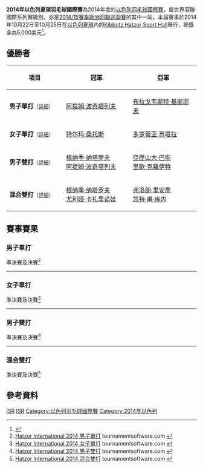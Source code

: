 {{noteTA|G1=Badminton}}
{{infobox badminton event
|name           = 2014年以色列夏瑣羽毛球國際賽
|image          = 
|size           = 
|caption        =
|dates          = 2014年10月22日－10月25日
|number_edition = 
|level          = 4B
|prize_money    = 5,000美元
|location       = {{ISR}}[[夏瑣|夏瑣]]
|venue          = Kibbutz Hatzor Sport Hall
|previous       = 2013年以色列夏瑣羽毛球國際賽
|next           = 2015年以色列夏瑣羽毛球國際賽
}}
'''2014年以色列夏瑣羽毛球國際賽'''為2014年度的[[以色列羽毛球國際賽|以色列羽毛球國際賽]]，屬世界羽聯國際系列賽級別，亦是[[2014/15賽季歐洲羽聯巡迴賽|2014/15賽季歐洲羽聯巡迴賽]]的其中一站。本屆賽事於2014年10月22日至10月25日在[[以色列|以色列]][[夏瑣|夏瑣]]內的[[Kibbutz_Hatzor_Sport_Hall|Kibbutz Hatzor Sport Hall]]舉行，總獎金為5,000美元<ref>{{cite web|title=Tournament Prospectus - Hatzor International Israel International Series|url=http://www.bwfbadminton.org/file.aspx?id=570280&dl=1|publisher=HATZOR B.C|access-date=2014-10-26|archive-url=https://web.archive.org/web/20140905204923/http://bwfbadminton.org/file.aspx?id=570280&dl=1|archive-date=2014-09-05|dead-url=yes}}{{en}}</ref>。

== 優勝者 ==
{| class=wikitable style="font-size:small"
!width="200"|項目
!width="250"|冠軍
!width="250"|亞軍
|-
|'''男子單打'''<small>（[[#男子單打|詳細]]）</small>
|{{flagicon|UKR}} [[阿提姆·波奇塔列夫|阿提姆·波奇塔列夫]]
|{{flagicon|BUL}} [[布拉戈韦斯特·基斯耶夫|布拉戈韦斯特·基斯耶夫]]
|-
|'''女子單打'''<small>（[[#女子單打|詳細]]）</small>
|{{flagicon|POR}} [[特尔玛·桑托斯|特尔玛·桑托斯]]
|{{flagicon|CRO}} [[多萝蒂亚·苏塔拉|多萝蒂亚·苏塔拉]]
|-
|'''男子雙打'''<small>（[[#男子雙打|詳細]]）</small>
|{{flagicon|UKR}} [[根纳季·纳塔罗夫|根纳季·纳塔罗夫]]<br/>{{flagicon|UKR}} [[阿提姆·波奇塔列夫|阿提姆·波奇塔列夫]]
|{{flagicon|ISR}} [[亞歷山大·巴斯|亞歷山大·巴斯]]<br/>{{flagicon|ISR}} [[里歐·克羅伊特|里歐·克羅伊特]]
|-
|'''混合雙打'''<small>（[[#混合雙打|詳細]]）</small>
|{{flagicon|UKR}} [[根纳季·纳塔罗夫|根纳季·纳塔罗夫]]<br/>{{flagicon|UKR}} [[尤利娅·卡扎里诺娃|尤利娅·卡扎里诺娃]]
|{{flagicon|FRA}} [[弗洛朗·里安喬|弗洛朗·里安喬]]<br/>{{flagicon|MRI}} [[凯特·甫·库内|凯特·甫·库内]]
|}

== 賽事賽果 ==
=== 男子單打 ===
;準決賽及決賽<ref name="MS">[http://bwf.tournamentsoftware.com/sport/draw.aspx?id=C1358BD9-8A4E-44B3-AAAD-DF58A7C1B7A2&draw=1 Hatzor International 2014 男子單打] tournamentsoftware.com {{en}}</ref>
{{4TeamBracket-Tennis5-v2
| team-width=200
| RD1-seed1=
| RD1-team1={{flagicon|BUL}} [[伊万·鲁塞夫|伊万·鲁塞夫]]
| RD1-score1-1=2
| RD1-score1-2='''11
| RD1-score1-3='''11
| RD1-score1-4=5
| RD1-score1-5=5
| RD1-seed2=3
| RD1-team2='''{{flagicon|UKR}} [[阿提姆·波奇塔列夫|阿提姆·波奇塔列夫]]
| RD1-score2-1='''11
| RD1-score2-2=9
| RD1-score2-3=10
| RD1-score2-4='''11
| RD1-score2-5='''11

| RD1-seed3=
| RD1-team3={{flagicon|HUN}} [[Rudolf_Dellenbach|Rudolf Dellenbach]]
| RD1-score3-1=8
| RD1-score3-2=9
| RD1-score3-3=7
| RD1-score3-4=
| RD1-score3-5=
| RD1-seed4=2
| RD1-team4='''{{flagicon|BUL}} [[布拉戈韦斯特·基斯耶夫|布拉戈韦斯特·基斯耶夫]]
| RD1-score4-1='''11
| RD1-score4-2='''11
| RD1-score4-3='''11
| RD1-score4-4=
| RD1-score4-5=

| RD2-seed1=3
| RD2-team1='''{{flagicon|UKR}} [[阿提姆·波奇塔列夫|阿提姆·波奇塔列夫]]
| RD2-score1-1=
| RD2-score1-2=
| RD2-score1-3=
| RD2-score1-4=
| RD2-score1-5=
| RD2-seed2=2
| RD2-team2={{nowrap|{{flagicon|BUL}} [[布拉戈韦斯特·基斯耶夫|布拉戈韦斯特·基斯耶夫]] (棄權)}}
| RD2-score2-1=
| RD2-score2-2=
| RD2-score2-3=
| RD2-score2-4=
| RD2-score2-5=
}}
----

=== 女子單打 ===
;準決賽及決賽<ref name="WS">[http://bwf.tournamentsoftware.com/sport/draw.aspx?id=C1358BD9-8A4E-44B3-AAAD-DF58A7C1B7A2&draw=2 Hatzor International 2014 女子單打] tournamentsoftware.com {{en}}</ref>
{{4TeamBracket-Tennis5-v2
| team-width=200
| RD1-seed1=1
| RD1-team1={{flagicon|HUN}} [[劳拉·萨罗西|劳拉·萨罗西]]
| RD1-score1-1=7
| RD1-score1-2=9
| RD1-score1-3=10
| RD1-score1-4=
| RD1-score1-5=
| RD1-seed2=
| RD1-team2='''{{flagicon|POR}} [[特尔玛·桑托斯|特尔玛·桑托斯]]
| RD1-score2-1='''11
| RD1-score2-2='''11
| RD1-score2-3='''11
| RD1-score2-4=
| RD1-score2-5=

| RD1-seed3=
| RD1-team3='''{{flagicon|CRO}} [[多萝蒂亚·苏塔拉|多萝蒂亚·苏塔拉]]
| RD1-score3-1='''11
| RD1-score3-2='''11
| RD1-score3-3='''11
| RD1-score3-4=
| RD1-score3-5=
| RD1-seed4=2
| RD1-team4={{flagicon|MRI}} [[凯特·甫·库内|凯特·甫·库内]]
| RD1-score4-1=10
| RD1-score4-2=8
| RD1-score4-3=8
| RD1-score4-4=
| RD1-score4-5=

| RD2-seed1=
| RD2-team1='''{{flagicon|POR}} [[特尔玛·桑托斯|特尔玛·桑托斯]]
| RD2-score1-1='''11
| RD2-score1-2='''11
| RD2-score1-3='''11
| RD2-score1-4=
| RD2-score1-5=
| RD2-seed2=
| RD2-team2={{flagicon|CRO}} [[多萝蒂亚·苏塔拉|多萝蒂亚·苏塔拉]]
| RD2-score2-1=6
| RD2-score2-2=6
| RD2-score2-3=5
| RD2-score2-4=
| RD2-score2-5=
}}
----

=== 男子雙打 ===
;準決賽及決賽<ref name="MD">[http://bwf.tournamentsoftware.com/sport/draw.aspx?id=C1358BD9-8A4E-44B3-AAAD-DF58A7C1B7A2&draw=3 Hatzor International 2014 男子雙打] tournamentsoftware.com {{en}}</ref>
{{4TeamBracket-Tennis5-v2
| team-width=200
| RD1-seed1=1
| RD1-team1='''{{flagicon|UKR}} [[根纳季·纳塔罗夫|根纳季·纳塔罗夫]]<br/> {{flagicon|UKR}} [[阿提姆·波奇塔列夫|阿提姆·波奇塔列夫]]
| RD1-score1-1='''11
| RD1-score1-2='''11
| RD1-score1-3='''11
| RD1-score1-4=
| RD1-score1-5=
| RD1-seed2=
| RD1-team2={{flagicon|ISR}} [[Daniel_Bedrack|Daniel Bedrack]]<br/> {{flagicon|ISR}} [[约纳森·列维特|约纳森·列维特]]
| RD1-score2-1=5
| RD1-score2-2=8
| RD1-score2-3=9
| RD1-score2-4=
| RD1-score2-5=

| RD1-seed3=
| RD1-team3={{flagicon|ISR}} [[Ilia_Schneidman|Ilia Schneidman]]<br/> {{flagicon|ISR}} [[Matan_Zyskind|Matan Zyskind]]
| RD1-score3-1=4
| RD1-score3-2=2
| RD1-score3-3=5
| RD1-score3-4=
| RD1-score3-5=
| RD1-seed4=2
| RD1-team4='''{{flagicon|ISR}} [[亞歷山大·巴斯|亞歷山大·巴斯]]<br/> {{flagicon|ISR}} [[里歐·克羅伊特|里歐·克羅伊特]]
| RD1-score4-1='''11
| RD1-score4-2='''11
| RD1-score4-3='''11
| RD1-score4-4=
| RD1-score4-5=

| RD2-seed1=1
| RD2-team1='''{{flagicon|UKR}} [[根纳季·纳塔罗夫|根纳季·纳塔罗夫]]<br/> {{flagicon|UKR}} [[阿提姆·波奇塔列夫|阿提姆·波奇塔列夫]]
| RD2-score1-1='''11
| RD2-score1-2='''11
| RD2-score1-3='''11
| RD2-score1-4=
| RD2-score1-5=
| RD2-seed2=2
| RD2-team2={{flagicon|ISR}} [[亞歷山大·巴斯|亞歷山大·巴斯]]<br/> {{flagicon|ISR}} [[里歐·克羅伊特|里歐·克羅伊特]]
| RD2-score2-1=5
| RD2-score2-2=10
| RD2-score2-3=10
| RD2-score2-4=
| RD2-score2-5=
}}
----

=== 混合雙打 ===
;準決賽及決賽<ref name="XD">[http://bwf.tournamentsoftware.com/sport/draw.aspx?id=C1358BD9-8A4E-44B3-AAAD-DF58A7C1B7A2&draw=4 Hatzor International 2014 混合雙打] tournamentsoftware.com {{en}}</ref>
{{4TeamBracket-Tennis5-v2
| team-width=200
| RD1-seed1=1
| RD1-team1='''{{flagicon|UKR}} [[根纳季·纳塔罗夫|根纳季·纳塔罗夫]]<br/> {{flagicon|UKR}} [[尤利娅·卡扎里诺娃|尤利娅·卡扎里诺娃]]
| RD1-score1-1='''11
| RD1-score1-2='''11
| RD1-score1-3='''11
| RD1-score1-4=
| RD1-score1-5=
| RD1-seed2=
| RD1-team2={{flagicon|ISR}} [[阿里尔·沙恩斯基|阿里尔·沙恩斯基]]<br/> {{flagicon|ISR}} [[艾莉娜·普加奇|艾莉娜·普加奇]]
| RD1-score2-1=6
| RD1-score2-2=8
| RD1-score2-3=4
| RD1-score2-4=
| RD1-score2-5=

| RD1-seed3=
| RD1-team3={{flagicon|ISR}} [[约纳森·列维特|约纳森·列维特]]<br/> {{flagicon|ISR}} [[雅娜·莫洛德茨基|雅娜·莫洛德茨基]]
| RD1-score3-1='''11
| RD1-score3-2='''11
| RD1-score3-3=6
| RD1-score3-4='''11
| RD1-score3-5=
| RD1-seed4=2
| RD1-team4='''{{flagicon|FRA}} [[弗洛朗·里安喬|弗洛朗·里安喬]]<br/> {{flagicon|MRI}} [[凯特·甫·库内|凯特·甫·库内]]
| RD1-score4-1=6
| RD1-score4-2=6
| RD1-score4-3='''11
| RD1-score4-4=7
| RD1-score4-5=

| RD2-seed1=1
| RD2-team1='''{{flagicon|UKR}} [[根纳季·纳塔罗夫|根纳季·纳塔罗夫]]<br/> {{flagicon|UKR}} [[尤利娅·卡扎里诺娃|尤利娅·卡扎里诺娃]]
| RD2-score1-1='''11
| RD2-score1-2='''11
| RD2-score1-3=8
| RD2-score1-4='''11
| RD2-score1-5=
| RD2-seed2=2
| RD2-team2={{flagicon|FRA}} [[弗洛朗·里安喬|弗洛朗·里安喬]]<br/> {{flagicon|MRI}} [[凯特·甫·库内|凯特·甫·库内]]
| RD2-score2-1=6
| RD2-score2-2=7
| RD2-score2-3='''11
| RD2-score2-4=10
| RD2-score2-5=
}}

== 參考資料 ==
{{Reflist}}

[[Category:2014年世界羽聯國際系列賽|ISR]]
[[Category:2014/15賽季歐洲羽聯巡迴賽|ISR]]
[[Category:以色列羽毛球國際賽|Category:以色列羽毛球國際賽]]
[[Category:2014年以色列|Category:2014年以色列]]
